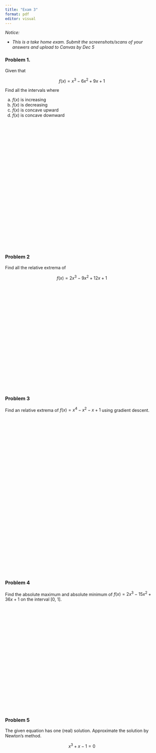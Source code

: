 ```yaml
---
title: "Exam 3"
format: pdf
editor: visual
---
```


*Notice:*

-   *This is a take home exam. Submit the screenshots/scans of your answers and upload to Canvas by Dec 5*  

### Problem 1.

Given that 

$$f(x) =  x^3 - 6x^2 + 9x + 1$$

Find all the intervals where

a. $f(x)$ is increasing
b. $f(x)$ is decreasing
c. $f(x)$ is concave upward
d. $f(x)$ is concave downward

\
\
\
\
\
\
\
\
\
\
\
\
\
\
\
\
\
\
\
\
\
\
\
\
\thispagestyle{empty}




### Problem 2

Find all the relative extrema of

$$
f(x) = 2x^3 -9x^2 + 12x + 1
$$

\
\
\
\
\
\
\
\
\
\
\
\
\
\
\
\
\
\
\
\
\thispagestyle{empty}

### Problem 3

Find an relative extrema of $f(x) = x^4 - x^2 - x + 1$ using gradient descent. 

\
\
\
\
\
\
\
\
\
\
\
\
\
\
\
\
\
\
\
\
\
\
\
\
\
\
\
\
\
\
\thispagestyle{empty}

### Problem 4

Find the absolute maximum and absolute minimum of $f(x) = 2x^3 - 15x^2 + 36x + 1$ on the interval [0, 1].

\
\
\
\
\
\
\
\
\
\
\
\
\
\
\
\
\
\
\
\
\thispagestyle{empty}


### Problem 5

The given equation has one (real) solution. Approximate the solution by Newton's method. 

$$x^3 + x - 1  = 0$$


\thispagestyle{empty}